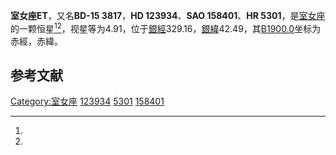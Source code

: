 {{Starbox begin
| name = 室女座ET
}}
{{Starbox observe
| epoch = [[J2000.0|J2000.0]]
| constell = [[室女座|室女座]]<ref name=SIMBAD>{{cite web
 | url=http://simbad.u-strasbg.fr/simbad/sim-id?Ident=HR+5301
 | title=Pulsating variable Star
 | publisher=Centre de Données astronomiques de Strasbourg
 | work=SIMBAD
 | accessdate=2012-07-13
 | archive-date=2016-03-17
 | archive-url=https://web.archive.org/web/20160317004258/http://simbad.u-strasbg.fr/simbad/sim-id?Ident=HR+5301
 | dead-url=no
 }}</ref><ref name=DATA>{{cite web
 | url=http://vizier.u-strasbg.fr/viz-bin/VizieR-5?-out.add=.&-source=5050&-corr=PK=HR&-out.max=9999&HR=5301
 | title=VizieR Detailed Page
 | accessdate=2012-07-13
 | archive-date=2016-03-04
 | archive-url=https://web.archive.org/web/20160304215815/http://vizier.u-strasbg.fr/viz-bin/VizieR-5?-out.add=.&-source=5050&-corr=PK=HR&-out.max=9999&HR=5301
 | dead-url=no
 }}</ref>
| 星官 = 
| ra = {{RA|14|10|50.5}}<ref name=SIMBAD /><ref name=DATA />
| dec = {{DEC|-16|18|7}}<ref name=SIMBAD /><ref name=DATA />
| appmag_v = 4.91<ref name=SIMBAD /><ref name=DATA />
}}
{{Starbox character
| class = M2IIIa<ref name=SIMBAD /><ref name=DATA />
| b-v = 1.72<ref name=SIMBAD /><ref name=DATA />
| u-b = 2.13<ref name=SIMBAD /><ref name=DATA />
| r-i = 0.85E<ref name=SIMBAD /><ref name=DATA />
| variable = 
}}
{{Starbox astrometry
| radial_v = 2.13
| prop_mo_ra = 18
| parallax = 0.012
| p_error = 
}}
{{Starbox catalog
| names =BD-15 3817，[[SAO星表|SAO]] 158401，[[HD星表|HD]] 123934，[[HR星表|HR]] 5301}}
{{Starbox reference |Simbad=HR+5301}}
{{Starbox end}}

'''室女座ET'''，又名'''BD-15 3817'''，'''HD 123934'''、'''SAO 158401'''、'''HR 5301'''，是[[室女座|室女座]]的一颗恒星<ref name=SIMBAD /><ref name=DATA />，视星等为4.91，位于[[銀道座標系|銀經]]329.16，[[銀道座標系|銀緯]]42.49，其[[B1900.0|B1900.0]]坐标为赤經{{RA|14|5|22.6}}，赤緯{{DEC|-15|42.49|47}}。

== 参考文献 ==
{{reflist}}

{{star-stub}}

{{室女座恒星}}
[[Category:室女座|Category:室女座]]
[[Category:HD和HDE天體|123934]]
[[Category:HR天體|5301]]
[[Category:SAO天體|158401]]